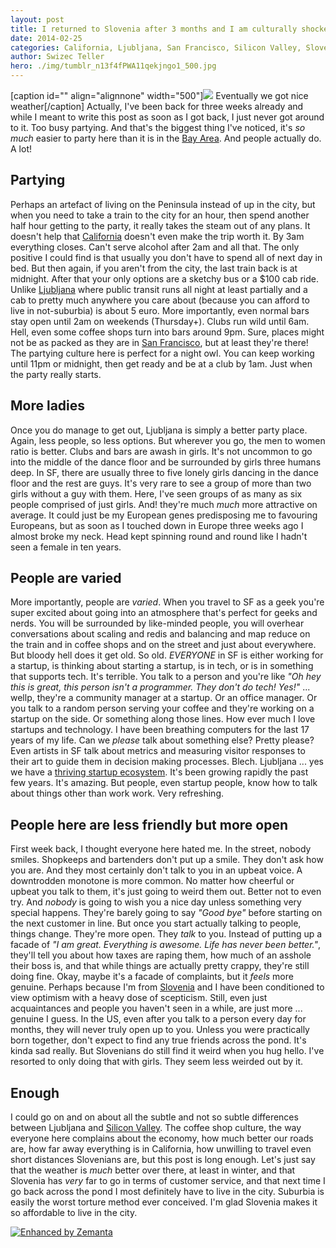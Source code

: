 ```yaml
---
layout: post
title: I returned to Slovenia after 3 months and I am culturally shocked
date: 2014-02-25
categories: California, Ljubljana, San Francisco, Silicon Valley, Slovenia, Travel + Events
author: Swizec Teller
hero: ./img/tumblr_n13f4fPWA11qekjngo1_500.jpg
---
```


\[caption id="" align="alignnone" width="500"]![](./img/tumblr_n13f4fPWA11qekjngo1_500.jpg) Eventually we got nice weather\[/caption] Actually, I've been back for three weeks already and while I meant to write this post as soon as I got back, I just never got around to it. Too busy partying. And that's the biggest thing I've noticed, it's _so much_ easier to party here than it is in the [Bay Area](<http://maps.google.com/maps?ll=37.75,-122.283333333&spn=0.1,0.1&q=37.75,-122.283333333 (San%20Francisco%20Bay%20Area)&t=h> "San Francisco Bay Area"). And people actually do. A lot!

## Partying

Perhaps an artefact of living on the Peninsula instead of up in the city, but when you need to take a train to the city for an hour, then spend another half hour getting to the party, it really takes the steam out of any plans. It doesn't help that [California](<http://maps.google.com/maps?ll=37.0,-120.0&spn=10.0,10.0&q=37.0,-120.0 (California)&t=h> "California") doesn't even make the trip worth it. By 3am everything closes. Can't serve alcohol after 2am and all that. The only positive I could find is that usually you don't have to spend all of next day in bed. But then again, if you aren't from the city, the last train back is at midnight. After that your only options are a sketchy bus or a $100 cab ride. Unlike [Ljubljana](<http://maps.google.com/maps?ll=46.0555555556,14.5083333333&spn=0.1,0.1&q=46.0555555556,14.5083333333 (Ljubljana)&t=h> "Ljubljana") where public transit runs all night at least partially and a cab to pretty much anywhere you care about (because you can afford to live in not-suburbia) is about 5 euro. More importantly, even normal bars stay open until 2am on weekends (Thursday+). Clubs run wild until 6am. Hell, even some coffee shops turn into bars around 9pm. Sure, places might not be as packed as they are in [San Francisco](<http://maps.google.com/maps?ll=37.7833333333,-122.416666667&spn=0.1,0.1&q=37.7833333333,-122.416666667 (San%20Francisco)&t=h> "San Francisco"), but at least they're there! The partying culture here is perfect for a night owl. You can keep working until 11pm or midnight, then get ready and be at a club by 1am. Just when the party really starts.

## More ladies

Once you do manage to get out, Ljubljana is simply a better party place. Again, less people, so less options. But wherever you go, the men to women ratio is better. Clubs and bars are awash in girls. It's not uncommon to go into the middle of the dance floor and be surrounded by girls three humans deep. In SF, there are usually three to five lonely girls dancing in the dance floor and the rest are guys. It's very rare to see a group of more than two girls without a guy with them. Here, I've seen groups of as many as six people comprised of just girls. And! they're much _much_ more attractive on average. It could just be my European genes predisposing me to favouring Europeans, but as soon as I touched down in Europe three weeks ago I almost broke my neck. Head kept spinning round and round like I hadn't seen a female in ten years.

## People are varied

More importantly, people are _varied_. When you travel to SF as a geek you're super excited about going into an atmosphere that's perfect for geeks and nerds. You will be surrounded by like-minded people, you will overhear conversations about scaling and redis and balancing and map reduce on the train and in coffee shops and on the street and just about everywhere. But bloody hell does it get old. So old. _EVERYONE_ in SF is either working for a startup, is thinking about starting a startup, is in tech, or is in something that supports tech. It's terrible. You talk to a person and you're like _"Oh hey this is great, this person isn't a programmer. They don't do tech! Yes!"_ ... wellp, they're a community manager at a startup. Or an office manager. Or you talk to a random person serving your coffee and they're working on a startup on the side. Or something along those lines. How ever much I love startups and technology. I have been breathing computers for the last 17 years of my life. Can we _please_ talk about something else? Pretty please? Even artists in SF talk about metrics and measuring visitor responses to their art to guide them in decision making processes. Blech. Ljubljana ... yes we have a [thriving startup ecosystem](http://www.internetweek.si/pregled-startup-podpornega-okolja-v-sloveniji/). It's been growing rapidly the past few years. It's amazing. But people, even startup people, know how to talk about things other than work work. Very refreshing.

## People here are less friendly but more open

First week back, I thought everyone here hated me. In the street, nobody smiles. Shopkeeps and bartenders don't put up a smile. They don't ask how you are. And they most certainly don't talk to you in an upbeat voice. A downtrodden monotone is more common. No matter how cheerful or upbeat you talk to them, it's just going to weird them out. Better not to even try. And _nobody_ is going to wish you a nice day unless something very special happens. They're barely going to say _"Good bye"_ before starting on the next customer in line. But once you start actually talking to people, things change. They're more open. They _talk_ to you. Instead of putting up a facade of _"I am great. Everything is awesome. Life has never been better."_, they'll tell you about how taxes are raping them, how much of an asshole their boss is, and that while things are actually pretty crappy, they're still doing fine. Okay, maybe it's a facade of complaints, but it _feels_ more genuine. Perhaps because I'm from [Slovenia](<http://maps.google.com/maps?ll=46.05,14.5&spn=10.0,10.0&q=46.05,14.5 (Slovenia)&t=h> "Slovenia") and I have been conditioned to view optimism with a heavy dose of scepticism. Still, even just acquaintances and people you haven't seen in a while, are just more ... genuine I guess. In the US, even after you talk to a person every day for months, they will never truly open up to you. Unless you were practically born together, don't expect to find any true friends across the pond. It's kinda sad really. But Slovenians do still find it weird when you hug hello. I've resorted to only doing that with girls. They seem less weirded out by it.

## Enough

I could go on and on about all the subtle and not so subtle differences between Ljubljana and [Silicon Valley](<http://maps.google.com/maps?ll=37.37,-122.04&spn=1.0,1.0&q=37.37,-122.04 (Silicon%20Valley)&t=h> "Silicon Valley"). The coffee shop culture, the way everyone here complains about the economy, how much better our roads are, how far away everything is in California, how unwilling to travel even short distances Slovenians are, but this post is long enough. Let's just say that the weather is _much_ better over there, at least in winter, and that Slovenia has _very_ far to go in terms of customer service, and that next time I go back across the pond I most definitely have to live in the city. Suburbia is easily the worst torture method ever conceived. I'm glad Slovenia makes it so affordable to live in the city.

[![Enhanced by Zemanta](http://img.zemanta.com/zemified_e.png?x-id=f231d9c0-2e6c-4563-99ac-73f982f6c1af)](http://www.zemanta.com/?px "Enhanced by Zemanta")
